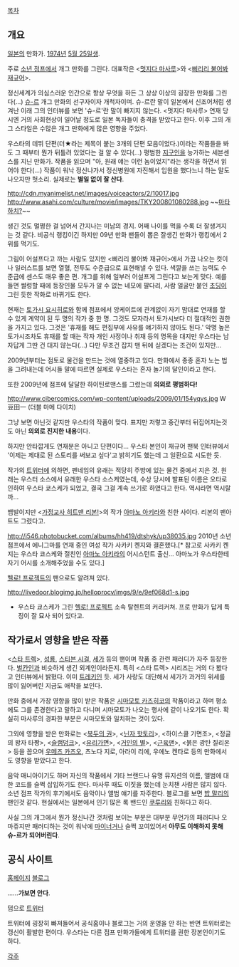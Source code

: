 [[목차]]

== 개요 ==
[[일본]]의 만화가. [[1974년]] [[5월 25일]]생.

주로 [[소년 점프]]에서 개그 만화를 그린다. 대표작은 <[[멋지다 마사루]]>와 <[[삐리리 불어봐 재규어]]>.

정신세계가 의심스러운 인간으로 항상 무엇을 하든 그 상상 이상의 굉장한 만화를 그린다(…) [[슈-르]] 개그 만화의 선구자이자 개척자이며. 슈-르란 말이 일본에서 신조어처럼 생겨난 이래 그의 인터뷰를 보면 '슈-르'란 말이 빠지지 않는다. <멋지다 마사루> 연재 당시엔 거의 사회현상이 일어날 정도로 일본 독자들이 충격을 받았다고 한다. 이후 그의 개그 스타일은 수많은 개그 만화에게 많은 영향을 주었다.

우스타의 데뷔 단편(더★라는 제목이 붙는 3개의 단편 모음이었다.)이라는 작품들을 봐도 그 때부터 뭔가 뒤틀려 있었다는 걸 알 수 있다(…) 평범한 [[지구인]]을 능가하는 세븐센스를 지닌 만화가. 작품을 읽으며 "아, 원래 얘는 이런 놈이었지"라는 생각을 하면서 읽어야 한다(…) 작품이 워낙 정신나가서 정신병원에 자진해서 입원을 했다느니 하는 말도 나오지만 헛소리. 실제로는 '''별일 없이 잘 산다'''.

http://cdn.myanimelist.net/images/voiceactors/2/10017.jpg http://www.asahi.com/culture/movie/images/TKY200801080288.jpg
~~[[혼이덴 마타하치|마타하치?]]~~

생긴 것도 멀쩡한 걸 넘어서 간지나는 미남의 경지. 어째 나이를 먹을 수록 더 잘생겨지는 것 같다. 비공식 랭킹이긴 하지만 09년 만화 팬들이 뽑은 잘생긴 만화가 랭킹에서 2위를 먹기도.

그림이 어설프다고 까는 사람도 있지만 <삐리리 불어봐 재규어>에서 가끔 나오는 컷이나 일러스트를 보면 열혈, 전투도 수준급으로 표현해낼 수 있다. 색깔을 쓰는 능력도 수준급에 센스도 매우 좋은 편. 개그를 위해 일부러 어설프게 그린다고 보는게 맞다. 예를들면 썰렁할 때에 등장인물 모두가 알 수 없는 네모에 팔다리, 사람 얼굴만 붙인 [[초딩]]이 그린 듯한 작화로 바뀌기도 한다.

현재는 [[토가시 요시히로]]와 함께 점프에서 앙케이트에 관계없이 자기 맘대로 연재를 할 수 있게 계약이 된 두 명의 작가 중 한 명. 그것도 모자라서 토가시보다 더 절대적인 권한을 가지고 있다. 그것은 '휴재를 해도 편집부에 사유를 얘기하지 않아도 된다.' 악명 높은 토가시조차도 휴재를 할 때는 작자 개인 사정이나 취재 등의 명목을 대지만 우스타는 남자답게 그딴 건 대지 않는다(…) 다만 무조건 잡지 맨 뒤에 싣겠다는 조건이 있지만...

2009년부터는 점토로 물건을 만드는 것에 열중하고 있다. 만화에서 종종 혼자 노는 법을 그려내는데 어시들 말에 따르면 실제로 우스타는 혼자 놀기의 달인이라고 한다.

또한 2009년에 점프에 달달한 하이틴로맨스를 그렸는데 '''의외로 평범하다!'''

http://www.cibercomics.com/wp-content/uploads/2009/01/154yqys.jpg
W豆田一 (더블 마메 다이치)

그냥 보면 아닌것 같지만 우스타의 작품이 맞다. 표지만 저렇고 중간부터 뒤집어지는것도 아닌 '''의외로 진지한 내용'''이다.

하지만 안타깝게도 연재분은 아니고 단편이다… 우스타 본인이 재규어 팬북 인터뷰에서 '이제는 제대로 된 스토리를 써보고 싶다'고 밝히기도 했는데 그 일환으로 시도한 듯.

작가의 [[트위터]]에 의하면, 펜네임의 유래는 적당히 주방에 있는 물건 중에서 지은 것. 원래는 우스터 소스에서 유래한 우스타 소스케였는데, 수상 당시에 발표된 이름은 오타로 인하여 우스타 쿄스케가 되었고, 결국 그걸 계속 쓰기로 하였다고 한다. 역시라면 역시랄까...

뱀발이지만 <[[가정교사 히트맨 리본!]]>의 작가 [[아마노 아키라]]와 친한 사이다. 리본의 팬아트도 그렸다고. 

http://i546.photobucket.com/albums/hh419/dtshyk/up38035.jpg
2010년 소년 점프에서 에니그마를 연재 중인 여성 작가 사카키 켄지와 결혼했다.[* 참고로 사카키 켄지는 우스타 쿄스케와 절친인 [[아마노 아키라]]의 어시스턴트 출신... 아마노가 우스타한테 자기 어시를 소개해주었을 수도 있다.]

[[헬로! 프로젝트]]의 팬으로도 알려져 있다.

http://livedoor.blogimg.jp/helloprocv/imgs/9/e/9ef068d1-s.jpg
*우스타 쿄스케가 그린 [[헬로! 프로젝트]] 소속 탈렌트의 커리커쳐. 프로 만화가 답게 특징이 잘 묘사 되어 있다고.
== 작가로서 영향을 받은 작품 ==
<[[스타 트렉]]>, [[성룡]], [[스티븐 시걸]], [[세가]] 등의 팬이며 작품 중 관련 패러디가 자주 등장한다. [[벌칸]]인과 비슷하게 생긴 외계인이라든지. 특히 <스타 트렉> 시리즈는 거의 다 봤다고 인터뷰에서 밝혔다. 이미 [[트레키]]인 듯. 세가 사랑도 대단해서 세가가 과거의 위세를 많이 잃어버린 지금도 애착을 보인다.

만화 중에서 가장 영향을 많이 받은 작품은 [[시마모토 카즈히코]]의 작품이라고 하며 평소에도 그를 존경한다고 말하고 다니며 시마모토가 나오는 행사에 같이 나오기도 한다. 확실히 마사루의 경파한 부분은 시마모토와 일치하는 것이 있다.

그외에 영향을 받은 만화로는 <[[북두의 권]]>, <[[닌자 핫토리]]>, <하이스쿨 기면조>, <정글의 왕자 타짱>, <[[슬램덩크]]>, <[[유리가면]]>, <[[거인의 별]]>, <[[근육맨]]>, <붉은 광탄 질리온> 등을 꼽으며 [[우메즈 카즈오]], 츠노다 지로, 아라이 리에, 우에노 켄타로 등의 만화에서도 영향을 받았다고 한다.

음악 매니아이기도 하며 자신의 작품에서 기타 브랜드나 유명 뮤지션의 이름, 앨범에 대한 코드를 슬쩍 삽입하기도 한다. 마사루 때도 이짓을 했는데 눈치챈 사람은 많지 않다. 소년 점프 작가의 후기에서도 음악이나 앨범 얘기를 자주한다. 블로그를 보면 [[밥 말리]]의 팬인것 같다. 현실에서는 일본에서 인기 많은 록 밴드인 [[쿠루리]]와 친하다고 하다.

사실 그의 개그에서 뭔가 정신나간 것처럼 보이는 부분은 대부분 무언가의 패러디나 오마쥬지만 패러디하는 것이 워낙에 [[마이너]]거나 슬쩍 꼬여있어서 '''아무도 이해하지 못해 슈-르가 되어버린다'''.

== 공식 사이트 ==
[http://homepage2.nifty.com/usuta/ 홈페이지]
[http://usuta.exblog.jp/ 블로그]

......'''가보면 안다'''.

덤으로 [http://twitter.com/k_usuta 트위터]

트위터에 굉장히 빠져들어서 공식홈이나 블로그는 거의 운영을 안 하는 반면 트위터로는 갱신이 활발한 편이다. 우스타는 다른 점프 만화가들에게 트위터를 권한 장본인이기도 하다.

[[각주]]
